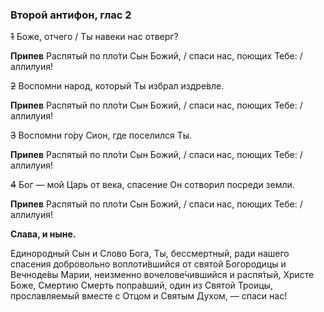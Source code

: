 ### Второй антифон, глас 2

~~1~~ Боже, отчего / Ты навеки нас отверг?

**Припев** Распятый по пло́ти Сын Божий, / спаси нас, поющих Тебе: / аллилуия!

~~2~~ Воспомни народ, который Ты избрал издре́вле.

**Припев** Распятый по пло́ти Сын Божий, / спаси нас, поющих Тебе: / аллилуия!

~~3~~ Воспомни го́ру Сион, где поселился Ты.

**Припев** Распятый по пло́ти Сын Божий, / спаси нас, поющих Тебе: / аллилуия!

~~4~~ Бог — мой Царь от века, спасение Он сотворил посреди земли.

**Припев** Распятый по пло́ти Сын Божий, / спаси нас, поющих Тебе: / аллилуия!

**Слава, и ныне.**

Единородный Сын и Слово Бога, Ты, бессмертный, ради нашего спасения добровольно воплоти́вшийся от святой Богородицы и Вечноде́вы Марии, неизменно вочелове́чившийся и распя́тый, Христе Боже, Смертию Смерть попра́вший, один из Святой Троицы, прославляемый вместе с Отцом и Святым Духом, — спаси нас!
